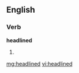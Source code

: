 ==English==
===Verb===
'''headlined'''
# {{past of|[[headline]]}}

[[mg:headlined]]
[[vi:headlined]]